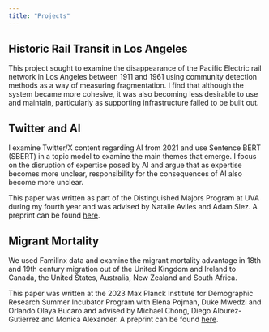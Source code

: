 ```yaml
---
title: "Projects"
---
```


## Historic Rail Transit in Los Angeles

This project sought to examine the disappearance of the Pacific Electric rail network in Los Angeles between 1911 and 1961 using community detection methods as a way of measuring fragmentation. I find that although the system became more cohesive, it was also becoming less desirable to use and maintain, particularly as supporting infrastructure failed to be built out.

## Twitter and AI

I examine Twitter/X content regarding AI from 2021 and use Sentence BERT (SBERT) in a topic model to examine the main themes that emerge. I focus on the disruption of expertise posed by AI and argue that as expertise becomes more unclear, responsibility for the consequences of AI also become more unclear.

This paper was written as part of the Distinguished Majors Program at UVA during my fourth year and was advised by Natalie Aviles and Adam Slez. A preprint can be found [here](https://osf.io/preprints/socarxiv/n3g5m_v1). 

## Migrant Mortality

We used Familinx data and examine the migrant mortality advantage in 18th and 19th century migration out of the United Kingdom and Ireland to Canada, the United States, Australia, New Zealand and South Africa. 

This paper was written at the 2023 Max Planck Institute for Demographic Research Summer Incubator Program with Elena Pojman, Duke Mwedzi and Orlando Olaya Bucaro and advised by Michael Chong, Diego Alburez-Gutierrez and Monica Alexander. A preprint can be found [here](https://doi.org/10.4054/MPIDR-WP-2023-050). 

